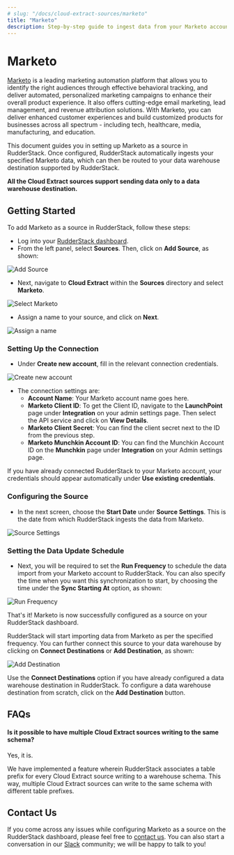 ```yaml
---
# slug: "/docs/cloud-extract-sources/marketo"
title: "Marketo"
description: Step-by-step guide to ingest data from your Marketo account into RudderStack.
---
```


# Marketo

[Marketo](https://marketo.com) is a leading marketing automation platform that allows you to identify the right audiences through effective behavioral tracking, and deliver automated, personalized marketing campaigns to enhance their overall product experience. It also offers cutting-edge email marketing, lead management, and revenue attribution solutions. With Marketo, you can deliver enhanced customer experiences and build customized products for businesses across all spectrum - including tech, healthcare, media, manufacturing, and education.

This document guides you in setting up Marketo as a source in RudderStack. Once configured, RudderStack automatically ingests your specified Marketo data, which can then be routed to your data warehouse destination supported by RudderStack.

<div class="infoBlock">

**All the Cloud Extract sources support sending data only to a data warehouse destination.**

</div>

## Getting Started

To add Marketo as a source in RudderStack, follow these steps:

- Log into your [RudderStack dashboard](https://app.rudderlabs.com/signup?type=freetrial).
- From the left panel, select **Sources**. Then, click on **Add Source**, as shown:

<img src="../assets/1 (4) (3) (3) (3) (3) (3) (3) (3) (3) (3) (3) (3) (3) (3) (3) (3) (2) (3).png" alt="Add Source" />

- Next, navigate to **Cloud Extract** within the **Sources** directory and select **Marketo**.

<img src="../assets/2 (9).png" alt="Select Marketo" />

- Assign a name to your source, and click on **Next**.

<img src="../assets/3 (4).png" alt="Assign a name" />

### Setting Up the Connection

- Under **Create new account**, fill in the relevant connection credentials.

<img src="../assets/4 (3).png" alt="Create new account" />

- The connection settings are:
  - **Account Name**: Your Marketo account name goes here.
  - **Marketo Client ID**: To get the Client ID, navigate to the **LaunchPoint** page under **Integration** on your admin settings page. Then select the API service and click on **View Details**.
  - **Marketo Client Secret**: You can find the client secret next to the ID from the previous step.
  - **Marketo Munchkin Account ID**: You can find the Munchkin Account ID on the **Munchkin** page under **Integration** on your Admin settings page.

<div class="successBlock">

  If you have already connected RudderStack to your Marketo account, your
  credentials should appear automatically under
  **Use existing credentials**.
</div>

### Configuring the Source

- In the next screen, choose the **Start Date** under **Source Settings**. This is the date from which RudderStack ingests the data from Marketo.

<img src="../assets/5 (9).png" alt="Source Settings" />

### Setting the Data Update Schedule

- Next, you will be required to set the **Run Frequency** to schedule the data import from your Marketo account to RudderStack. You can also specify the time when you want this synchronization to start, by choosing the time under the **Sync Starting At** option, as shown:

<img src="../assets/6 (9).png" alt="Run Frequency" />

That's it! Marketo is now successfully configured as a source on your RudderStack dashboard.

RudderStack will start importing data from Marketo as per the specified frequency. You can further connect this source to your data warehouse by clicking on **Connect Destinations** or **Add Destination**, as shown:

<img src="../assets/7 (5).png" alt="Add Destination" />

<div class="successBlock">

  Use the **Connect Destinations** option if you have already
  configured a data warehouse destination in RudderStack. To configure a data
  warehouse destination from scratch, click on the
  **Add Destination** button.
</div>

## FAQs

#### Is it possible to have multiple Cloud Extract sources writing to the same schema?

Yes, it is.

We have implemented a feature wherein RudderStack associates a table prefix for every Cloud Extract source writing to a warehouse schema. This way, multiple Cloud Extract sources can write to the same schema with different table prefixes.

## Contact Us

If you come across any issues while configuring Marketo as a source on the RudderStack dashboard, please feel free to [contact us](mailto:%20docs@rudderstack.com). You can also start a conversation in our [Slack](https://rudderstack.com/join-rudderstack-slack-community) community; we will be happy to talk to you!

